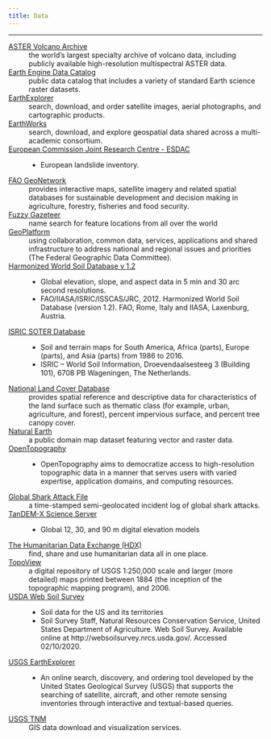 ```yaml
---
title: Data
---
```


***

[ASTER Volcano Archive](https://ava.jpl.nasa.gov/)
:   the world's largest specialty archive of volcano data, including publicly available high-resolution multispectral ASTER data.

[Earth Engine Data Catalog](https://developers.google.com/earth-engine/datasets/catalog)
:   public data catalog that includes a variety of standard Earth science raster datasets.

[EarthExplorer](https://earthexplorer.usgs.gov/)
:   search, download, and order satellite images, aerial photographs, and cartographic products.

[EarthWorks](https://earthworks.stanford.edu/)
:   search, download, and explore geospatial data shared across a multi-academic consortium.

[European Commission Joint Research Centre - ESDAC](https://esdac.jrc.ec.europa.eu/themes/landslides)
:    - European landslide inventory.

[FAO GeoNetwork](http://www.fao.org/geonetwork/srv/en/main.home)
:   provides interactive maps, satellite imagery and related spatial databases for sustainable development and decision making in agriculture, forestry, fisheries and food security.

[Fuzzy Gazeteer](http://isodp.hof-university.de/fuzzyg/query/)
:   name search for feature locations from all over the world

[GeoPlatform](https://www.geoplatform.gov/)
:   using collaboration, common data, services, applications and shared infrastructure to address national and regional issues and priorities (The Federal Geographic Data Committee).

[Harmonized World Soil Database v 1.2](https://webarchive.iiasa.ac.at/Research/LUC/External-World-soil-database/HTML/)
:   - Global elevation, slope, and aspect data in 5 min and 30 arc second resolutions.
    - FAO/IIASA/ISRIC/ISSCAS/JRC, 2012. Harmonized World Soil Database (version 1.2). FAO, Rome, Italy and IIASA, Laxenburg, Austria.

[ISRIC SOTER Database](https://www.isric.org/projects/soil-and-terrain-soter-database-programme)
:   - Soil and terrain maps for South America, Africa (parts), Europe (parts), and Asia (parts) from 1986 to 2016.
    - ISRIC – World Soil Information, Droevendaalsesteeg 3 (Building 101), 6708 PB Wageningen, The Netherlands.

[National Land Cover Database](https://www.mrlc.gov/index.php)
:   provides spatial reference and descriptive data for characteristics of the land surface such as thematic class (for example, urban, agriculture, and forest), percent impervious surface, and percent tree canopy cover.

[Natural Earth](http://www.naturalearthdata.com/)
:   a public domain map dataset featuring vector and raster data.

[OpenTopography](https://opentopography.org/)
:   - OpenTopography aims to democratize access to high-resolution topographic data in a manner that serves users with varied expertise, application domains, and computing resources.

[Global Shark Attack File](http://www.sharkattackfile.net/)
:   a time-stamped semi-geolocated incident log of global shark attacks.

[TanDEM-X Science Server](https://tandemx-science.dlr.de/)
:   - Global 12, 30, and 90 m digital elevation models

[The Humanitarian Data Exchange (HDX)](https://data.humdata.org/)
:   find, share and use humanitarian data all in one place.

[TopoView](https://ngmdb.usgs.gov/topoview/)
:   a digital repository of USGS 1:250,000 scale and larger (more detailed) maps printed between 1884 (the inception of the topographic mapping program), and 2006.

[USDA Web Soil Survey](https://websoilsurvey.sc.egov.usda.gov/App/HomePage.htm)
:   - Soil data for the US and its territories
    - Soil Survey Staff, Natural Resources Conservation Service, United States Department of Agriculture. Web Soil Survey. Available online at http://websoilsurvey.nrcs.usda.gov/. Accessed 02/10/2020.

[USGS EarthExplorer](https://earthexplorer.usgs.gov/)
: - An online search, discovery, and ordering tool developed by the United States Geological Survey (USGS) that supports the searching of satellite, aircraft, and other remote sensing inventories through interactive and textual-based queries.

[USGS TNM](https://www.usgs.gov/core-science-systems/ngp/tnm-delivery/)
:   GIS data download and visualization services.
